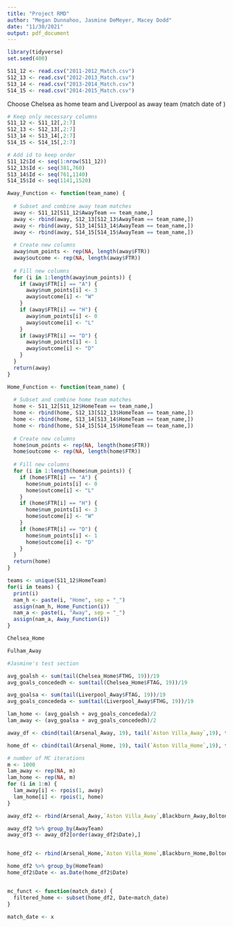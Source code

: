 ```yaml
---
title: "Project RMD"
author: "Megan Dunnahoo, Jasmine DeMeyer, Macey Dodd"
date: "11/30/2021"
output: pdf_document
---
```


```r
library(tidyverse)
set.seed(400)
```


```r
S11_12 <- read.csv("2011-2012_Match.csv")
S12_13 <- read.csv("2012-2013_Match.csv")
S13_14 <- read.csv("2013-2014_Match.csv")
S14_15 <- read.csv("2014-2015_Match.csv")
```

Choose Chelsea as home team and Liverpool as away team (match date of )

```r

# Keep only necessary columns
S11_12 <- S11_12[,2:7]
S12_13 <- S12_13[,2:7]
S13_14 <- S13_14[,2:7]
S14_15 <- S14_15[,2:7]

# Add id to keep order
S11_12$Id <- seq(1:nrow(S11_12))
S12_13$Id <- seq(381,760)
S13_14$Id <- seq(761,1140)
S14_15$Id <- seq(1141,1520)

Away_Function <- function(team_name) {
  
  # Subset and combine away team matches
  away <- S11_12[S11_12$AwayTeam == team_name,]
  away <- rbind(away, S12_13[S12_13$AwayTeam == team_name,])
  away <- rbind(away, S13_14[S13_14$AwayTeam == team_name,])
  away <- rbind(away, S14_15[S14_15$AwayTeam == team_name,])
  
  # Create new columns
  away$num_points <- rep(NA, length(away$FTR))
  away$outcome <- rep(NA, length(away$FTR))
  
  # Fill new columns
  for (i in 1:length(away$num_points)) {
    if (away$FTR[i] == "A") {
      away$num_points[i] <- 3
      away$outcome[i] <- "W"
    }
    if (away$FTR[i] == "H") {
      away$num_points[i] <- 0
      away$outcome[i] <- "L"
    }
    if (away$FTR[i] == "D") {
      away$num_points[i] <- 1
      away$outcome[i] <- "D"
    }
  }
  return(away)
}

Home_Function <- function(team_name) {
  
  # Subset and combine home team matches
  home <- S11_12[S11_12$HomeTeam == team_name,]
  home <- rbind(home, S12_13[S12_13$HomeTeam == team_name,])
  home <- rbind(home, S13_14[S13_14$HomeTeam == team_name,])
  home <- rbind(home, S14_15[S14_15$HomeTeam == team_name,])
  
  # Create new columns
  home$num_points <- rep(NA, length(home$FTR))
  home$outcome <- rep(NA, length(home$FTR))
  
  # Fill new columns
  for (i in 1:length(home$num_points)) {
    if (home$FTR[i] == "A") {
      home$num_points[i] <- 0
      home$outcome[i] <- "L"
    }
    if (home$FTR[i] == "H") {
      home$num_points[i] <- 3
      home$outcome[i] <- "W"
    }
    if (home$FTR[i] == "D") {
      home$num_points[i] <- 1
      home$outcome[i] <- "D"
    }
  }
  return(home)
}

teams <- unique(S11_12$HomeTeam)
for(i in teams) {
  print(i)
  nam_h <- paste(i, "Home", sep = "_")
  assign(nam_h, Home_Function(i))
  nam_a <- paste(i, "Away", sep = "_")
  assign(nam_a, Away_Function(i))
}

Chelsea_Home

Fulham_Away

```


```r
#Jasmine's test section

avg_goalsh <- sum(tail(Chelsea_Home$FTHG, 19))/19
avg_goals_concededh <- sum(tail(Chelsea_Home$FTAG, 19))/19

avg_goalsa <- sum(tail(Liverpool_Away$FTAG, 19))/19
avg_goals_concededa <- sum(tail(Liverpool_Away$FTHG, 19))/19

lam_home <- (avg_goalsh + avg_goals_concededa)/2
lam_away <- (avg_goalsa + avg_goals_concededh)/2

away_df <- cbind(tail(Arsenal_Away, 19), tail(`Aston Villa_Away`,19), tail(Blackburn_Away, 19), tail(Bolton_Away, 19), tail(Chelsea_Away, 19), tail(Everton_Away, 19), tail(Fulham_Away, 19), tail(Liverpool_Away, 19), tail(`Man City_Away`, 19), tail(`Man United_Away`, 19), tail(Newcastle_Away, 19), tail(Norwich_Away, 19), tail(QPR_Away, 19), tail(Stoke_Away, 19), tail(Sunderland_Away, 19), tail(Swansea_Away, 19), tail(Tottenham_Away, 19), tail(`West Brom_Away`, 19), tail(Wigan_Away, 19), tail(Wolves_Away, 19))

home_df <- cbind(tail(Arsenal_Home, 19), tail(`Aston Villa_Home`,19), tail(Blackburn_Home, 19), tail(Bolton_Home, 19), tail(Chelsea_Home, 19), tail(Everton_Home, 19), tail(Fulham_Home, 19), tail(Liverpool_Home, 19), tail(`Man City_Away`, 19), tail(`Man United_Away`, 19), tail(Newcastle_Away, 19), tail(Norwich_Home, 19), tail(QPR_Home, 19), tail(Stoke_Home, 19), tail(Sunderland_Home, 19), tail(Swansea_Home, 19), tail(Tottenham_Home, 19), tail(`West Brom_Home`, 19), tail(Wigan_Home, 19), tail(Wolves_Home, 19))


```

```r
# number of MC iterations
m <- 1000
lam_away <- rep(NA, m)
lam_home <- rep(NA, m)
for (i in 1:m) {
  lam_away[i] <- rpois(1, away)
  lam_home[i] <- rpois(1, home)
}

away_df2 <- rbind(Arsenal_Away,`Aston Villa_Away`,Blackburn_Away,Bolton_Away,Chelsea_Away,Everton_Away,Fulham_Away, Liverpool_Away,`Man City_Away`,`Man United_Away`,Newcastle_Away,Norwich_Away,QPR_Away,Stoke_Away,Sunderland_Away, Swansea_Away,Tottenham_Away,`West Brom_Away`,Wigan_Away,Wolves_Away)

away_df2 %>% group_by(AwayTeam)
away_df3 <- away_df2[order(away_df2$Date),]


home_df2 <- rbind(Arsenal_Home,`Aston Villa_Home`,Blackburn_Home,Bolton_Home,Chelsea_Home,Everton_Home,Fulham_Home, Liverpool_Home,`Man City_Home`,`Man United_Home`,Newcastle_Home,Norwich_Home,QPR_Home,Stoke_Home,Sunderland_Home, Swansea_Home,Tottenham_Home,`West Brom_Home`,Wigan_Home,Wolves_Home)

home_df2 %>% group_by(HomeTeam)
home_df2$Date <- as.Date(home_df2$Date)


mc_funct <- function(match_date) {
  filtered_home <- subset(home_df2, Date<match_date)
}

match_date <- x
```




